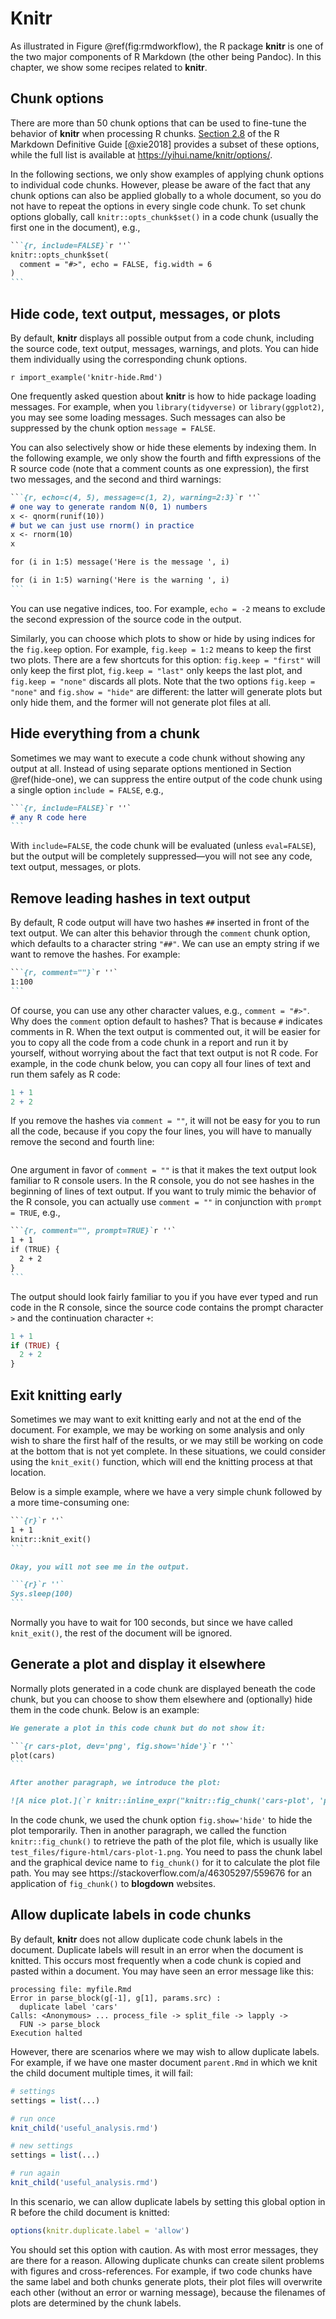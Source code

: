 # Knitr

As illustrated in Figure \@ref(fig:rmdworkflow), the R package **knitr** is one of the two major components of R Markdown (the other being Pandoc). In this chapter, we show some recipes related to **knitr**.

## Chunk options {#chunk-options}

There are more than 50 chunk options that can be used to fine-tune the behavior of **knitr** when processing R chunks. [Section 2.8](https://bookdown.org/yihui/rmarkdown/r-code.html) of the R Markdown Definitive Guide [@xie2018] provides a subset of these options, while the full list is available at <https://yihui.name/knitr/options/>.

In the following sections, we only show examples of applying chunk options to individual code chunks. However, please be aware of the fact that any chunk options can also be applied globally to a whole document, so you do not have to repeat the options in every single code chunk. To set chunk options globally, call `knitr::opts_chunk$set()` in a code chunk (usually the first one in the document), e.g.,

````md
```{r, include=FALSE}`r ''`
knitr::opts_chunk$set(
  comment = "#>", echo = FALSE, fig.width = 6
)
```
````

## Hide code, text output, messages, or plots {#hide-one}

By default, **knitr** displays all possible output from a code chunk, including the source code, text output, messages, warnings, and plots. You can hide them individually using the corresponding chunk options.

`r import_example('knitr-hide.Rmd')`

One frequently asked question about **knitr** is how to hide package loading messages. For example, when you `library(tidyverse)` or `library(ggplot2)`, you may see some loading messages. Such messages can also be suppressed by the chunk option `message = FALSE`.

You can also selectively show or hide these elements by indexing them. In the following example, we only show the fourth and fifth expressions of the R source code (note that a comment counts as one expression), the first two messages, and the second and third warnings:

````md
```{r, echo=c(4, 5), message=c(1, 2), warning=2:3}`r ''`
# one way to generate random N(0, 1) numbers
x <- qnorm(runif(10))
# but we can just use rnorm() in practice
x <- rnorm(10)
x

for (i in 1:5) message('Here is the message ', i)

for (i in 1:5) warning('Here is the warning ', i)
```
````

You can use negative indices, too. For example, `echo = -2` means to exclude the second expression of the source code in the output.

Similarly, you can choose which plots to show or hide by using indices for the `fig.keep` option. For example, `fig.keep = 1:2` means to keep the first two plots. There are a few shortcuts for this option: `fig.keep = "first"` will only keep the first plot, `fig.keep = "last"` only keeps the last plot, and `fig.keep = "none"` discards all plots. Note that the two options `fig.keep = "none"` and `fig.show = "hide"` are different: the latter will generate plots but only hide them, and the former will not generate plot files at all.

## Hide everything from a chunk {#hide-all}

Sometimes we may want to execute a code chunk without showing any output at all. Instead of using separate options mentioned in Section \@ref(hide-one), we can suppress the entire output of the code chunk using a single option `include = FALSE`, e.g.,

````md
```{r, include=FALSE}`r ''`
# any R code here
```
````

With `include=FALSE`, the code chunk will be evaluated (unless `eval=FALSE`), but the output will be completely suppressed---you will not see any code, text output, messages, or plots.

## Remove leading hashes in text output {#opts-comment}

<!-- https://stackoverflow.com/questions/15081212/remove-hashes-in-r-output-from-r-markdown-and-knitr -->

By default, R code output will have two hashes `##` inserted in front of the text output. We can alter this behavior through the `comment` chunk option, which defaults to a character string `"##"`. We can use an empty string if we want to remove the hashes. For example:

````md
```{r, comment=""}`r ''`
1:100
```
````

Of course, you can use any other character values, e.g., `comment = "#>"`. Why does the `comment` option default to hashes? That is because `#` indicates comments in R. When the text output is commented out, it will be easier for you to copy all the code from a code chunk in a report and run it by yourself, without worrying about the fact that text output is not R code. For example, in the code chunk below, you can copy all four lines of text and run them safely as R code:

```r
1 + 1
2 + 2
```

If you remove the hashes via `comment = ""`, it will not be easy for you to run all the code, because if you copy the four lines, you will have to manually remove the second and fourth line:

```r
```

One argument in favor of `comment = ""` is that it makes the text output look familiar to R console users. In the R console, you do not see hashes in the beginning of lines of text output. If you want to truly mimic the behavior of the R console, you can actually use `comment = ""` in conjunction with `prompt = TRUE`, e.g.,

````md
```{r, comment="", prompt=TRUE}`r ''`
1 + 1
if (TRUE) {
  2 + 2
}
```
````

The output should look fairly familiar to you if you have ever typed and run code in the R console, since the source code contains the prompt character `>` and the continuation character `+`:

```r
1 + 1
if (TRUE) {
  2 + 2
}
```

## Exit knitting early {#knit-exit}

Sometimes we may want to exit knitting early and not at the end of the document. For example, we may be working on some analysis and only wish to share the first half of the results, or we may still be working on code at the bottom that is not yet complete. In these situations, we could consider using the `knit_exit()` function, which will end the knitting process at that location.

Below is a simple example, where we have a very simple chunk followed by a more time-consuming one:

````md
```{r}`r ''`
1 + 1
knitr::knit_exit()
```

Okay, you will not see me in the output.

```{r}`r ''`
Sys.sleep(100)
```
````

Normally you have to wait for 100 seconds, but since we have called `knit_exit()`, the rest of the document will be ignored.

## Generate a plot and display it elsewhere {#fig-chunk}

Normally plots generated in a code chunk are displayed beneath the code chunk, but you can choose to show them elsewhere and (optionally) hide them in the code chunk. Below is an example:

````md
We generate a plot in this code chunk but do not show it:

```{r cars-plot, dev='png', fig.show='hide'}`r ''`
plot(cars)
```

After another paragraph, we introduce the plot:

![A nice plot.](`r knitr::inline_expr("knitr::fig_chunk('cars-plot', 'png')")`)
````

In the code chunk, we used the chunk option `fig.show='hide'` to hide the plot temporarily. Then in another paragraph, we called the function `knitr::fig_chunk()` to retrieve the path of the plot file, which is usually like `test_files/figure-html/cars-plot-1.png`. You need to pass the chunk label and the graphical device name to `fig_chunk()` for it to calculate the plot file path. You may see https://stackoverflow.com/a/46305297/559676 for an application of `fig_chunk()` to **blogdown** websites.

## Allow duplicate labels in code chunks {#duplicate-label}

<!-- https://stackoverflow.com/questions/36868287/purl-within-knit-duplicate-label-error/47065392#47065392 -->

By default, **knitr** does not allow duplicate code chunk labels in the document. Duplicate labels will result in an error when the document is knitted. This occurs most frequently when a code chunk is copied and pasted within a document. You may have seen an error message like this:

```text
processing file: myfile.Rmd
Error in parse_block(g[-1], g[1], params.src) :
  duplicate label 'cars'
Calls: <Anonymous> ... process_file -> split_file -> lapply ->
  FUN -> parse_block
Execution halted
```

However, there are scenarios where we may wish to allow duplicate labels. For example, if we have one master document `parent.Rmd` in which we knit the child document multiple times, it will fail:

```r
# settings
settings = list(...)

# run once
knit_child('useful_analysis.rmd')

# new settings
settings = list(...)

# run again
knit_child('useful_analysis.rmd')
```

In this scenario, we can allow duplicate labels by setting this global option in R before the child document is knitted:

```r
options(knitr.duplicate.label = 'allow')
```

You should set this option with caution. As with most error messages, they are there for a reason. Allowing duplicate chunks can create silent problems with figures and cross-references. For example, if two code chunks have the same label and both chunks generate plots, their plot files will overwrite each other (without an error or warning message), because the filenames of plots are determined by the chunk labels.
